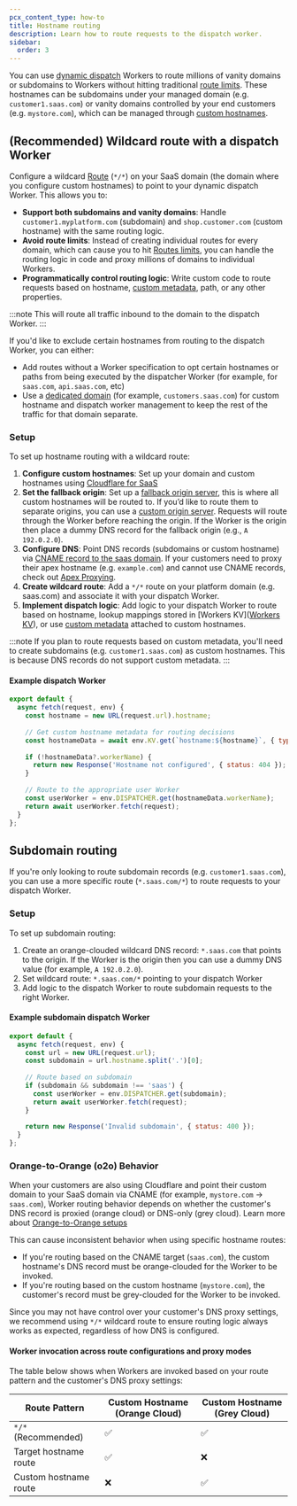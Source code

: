 ```yaml
---
pcx_content_type: how-to
title: Hostname routing
description: Learn how to route requests to the dispatch worker. 
sidebar:
  order: 3
---
```



You can use [dynamic dispatch](/cloudflare-for-platforms/workers-for-platforms/get-started/dynamic-dispatch/) Workers to route millions of vanity domains or subdomains to Workers without hitting traditional [route limits](/workers/platform/limits/#number-of-routes-per-zone). These hostnames can be subdomains under your managed domain (e.g. `customer1.saas.com`) or vanity domains controlled by your end customers (e.g. `mystore.com`), which can be managed through [custom hostnames](/cloudflare-for-platforms/cloudflare-for-saas/domain-support/). 

## (Recommended) Wildcard route with a dispatch Worker

Configure a wildcard [Route](/workers/configuration/routing/routes/) (`*/*`) on your SaaS domain (the domain where you configure custom hostnames) to point to your dynamic dispatch Worker. This allows you to: 
- **Support both subdomains and vanity domains**: Handle `customer1.myplatform.com` (subdomain) and `shop.customer.com` (custom hostname) with the same routing logic. 
- **Avoid route limits**: Instead of creating individual routes for every domain, which can cause you to hit [Routes limits](/workers/platform/limits/#number-of-routes-per-zone), you can handle the routing logic in code and proxy millions of domains to individual Workers. 
- **Programmatically control routing logic**: Write custom code to route requests based on hostname, [custom metadata](/cloudflare-for-platforms/cloudflare-for-saas/domain-support/custom-metadata/), path, or any other properties. 

:::note
This will route all traffic inbound to the domain to the dispatch Worker.
::: 

If you'd like to exclude certain hostnames from routing to the dispatch Worker, you can either:
- Add routes without a Worker specification to opt certain hostnames or paths from being executed by the dispatcher Worker (for example, for `saas.com`, `api.saas.com`, etc)
- Use a [dedicated domain](/dns/zone-setups/subdomain-setup/) (for example, `customers.saas.com`) for custom hostname and dispatch worker management to keep the rest of the traffic for that domain separate. 

### Setup

To set up hostname routing with a wildcard route:

1. **Configure custom hostnames**: Set up your domain and custom hostnames using [Cloudflare for SaaS](/cloudflare-for-platforms/cloudflare-for-saas/)
2. **Set the fallback origin**: Set up a [fallback origin server](/cloudflare-for-platforms/cloudflare-for-saas/start/getting-started/#1-create-fallback-origin), this is where all custom hostnames will be routed to. If you’d like to route them to separate origins, you can use a [custom origin server](/cloudflare-for-platforms/cloudflare-for-saas/start/advanced-settings/custom-origin/). Requests will route through the Worker before reaching the origin. If the Worker is the origin then place a dummy DNS record for the fallback origin (e.g., `A 192.0.2.0`). 
3. **Configure DNS**: Point DNS records (subdomains or custom hostname) via [CNAME record to the saas domain](/cloudflare-for-platforms/cloudflare-for-saas/start/getting-started/#3-have-customer-create-cname-record). If your customers need to proxy their apex hostname (e.g. `example.com`) and cannot use CNAME records, check out [Apex Proxying](/cloudflare-for-platforms/cloudflare-for-saas/start/advanced-settings/apex-proxying/). 
4. **Create wildcard route**: Add a `*/*` route on your platform domain (e.g. saas.com) and associate it with your dispatch Worker.
5. **Implement dispatch logic**: Add logic to your dispatch Worker to route based on hostname, lookup mappings stored in [Workers KV]([Workers KV](/kv/)), or use [custom metadata](/cloudflare-for-platforms/cloudflare-for-saas/domain-support/custom-metadata/) attached to custom hostnames. 

:::note
If you plan to route requests based on custom metadata, you'll need to create subdomains (e.g. `customer1.saas.com`) as custom hostnames. This is because DNS records do not support custom metadata.
:::

#### Example dispatch Worker

```js
export default {
  async fetch(request, env) {
    const hostname = new URL(request.url).hostname;
    
    // Get custom hostname metadata for routing decisions
    const hostnameData = await env.KV.get(`hostname:${hostname}`, { type: 'json' });
    
    if (!hostnameData?.workerName) {
      return new Response('Hostname not configured', { status: 404 });
    }
    
    // Route to the appropriate user Worker
    const userWorker = env.DISPATCHER.get(hostnameData.workerName);
    return await userWorker.fetch(request);
  }
};
```

## Subdomain routing

If you're only looking to route subdomain records (e.g. `customer1.saas.com`), you can use a more specific route (`*.saas.com/*`) to route requests to your dispatch Worker. 

### Setup

To set up subdomain routing:

1. Create an orange-clouded wildcard DNS record: `*.saas.com` that points to the origin. If the Worker is the origin then you can use a dummy DNS value (for example, `A 192.0.2.0`). 
2. Set wildcard route: `*.saas.com/*` pointing to your dispatch Worker
3. Add logic to the dispatch Worker to route subdomain requests to the right Worker. 

#### Example subdomain dispatch Worker

```js
export default {
  async fetch(request, env) {
    const url = new URL(request.url);
    const subdomain = url.hostname.split('.')[0];
    
    // Route based on subdomain
    if (subdomain && subdomain !== 'saas') {
      const userWorker = env.DISPATCHER.get(subdomain);
      return await userWorker.fetch(request);
    }
    
    return new Response('Invalid subdomain', { status: 400 });
  }
};
```

### Orange-to-Orange (o2o) Behavior

When your customers are also using Cloudflare and point their custom domain to your SaaS domain via CNAME (for example, `mystore.com` → `saas.com`), Worker routing behavior depends on whether the customer's DNS record is proxied (orange cloud) or DNS-only (grey cloud). Learn more about [Orange-to-Orange setups](/cloudflare-for-platforms/cloudflare-for-saas/saas-customers/how-it-works/#with-o2o)

This can cause inconsistent behavior when using specific hostname routes:
- If you're routing based on the CNAME target (`saas.com`), the custom hostname's DNS record must be orange-clouded for the Worker to be invoked.
- If you're routing based on the custom hostname (`mystore.com`), the customer's record must be grey-clouded for the Worker to be invoked.

Since you may not have control over your customer's DNS proxy settings, we recommend using `*/*` wildcard route to ensure routing logic always works as expected, regardless of how DNS is configured.

#### Worker invocation across route configurations and proxy modes

The table below shows when Workers are invoked based on your route pattern and the customer's DNS proxy settings:

| Route Pattern         | Custom Hostname (Orange Cloud) | Custom Hostname (Grey Cloud) |
|-----------------------|--------------|------------|
| `*/*` (Recommended)   | ✅           | ✅         | 
| Target hostname route | ✅           | ❌         |
| Custom hostname route | ❌           | ✅         |
